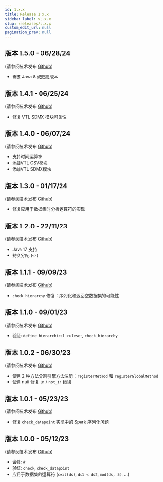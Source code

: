 ```yaml
---
id: 1.x.x
title: Release 1.x.x
sidebar_label: v1.x.x
slug: /releases/1.x.x
custom_edit_url: null
pagination_prev: null
---
```


## 版本 1.5.0 - 06/28/24

(请参阅技术发布 [Github](https://github.com/InseeFr/Trevas/releases/tag/v1.5.0))

- 需要 Java 8 或更高版本

## 版本 1.4.1 - 06/25/24

(请参阅技术发布 [Github](https://github.com/InseeFr/Trevas/releases/tag/v1.4.1))

- 修复 VTL SDMX 模块可见性

## 版本 1.4.0 - 06/07/24

(请参阅技术发布 [Github](https://github.com/InseeFr/Trevas/releases/tag/v1.4.0))

- 支持时间运算符
- 添加VTL CSV模块
- 添加VTL SDMX模块

## 版本 1.3.0 - 01/17/24

(请参阅技术发布 [Github](https://github.com/InseeFr/Trevas/releases/tag/v1.3.0))

- 修复应用于数据集时分析运算符的实现

## 版本 1.2.0 - 22/11/23

(请参阅技术发布 [Github](https://github.com/InseeFr/Trevas/releases/tag/v1.2.0))

- Java 17 支持
- 持久分配 (`<-`)

## 版本 1.1.1 - 09/09/23

(请参阅技术发布 [Github](https://github.com/InseeFr/Trevas/releases/tag/v1.1.1))

- `check_hierarchy` 修复：序列化和返回空数据集的可能性

## 版本 1.1.0 - 09/01/23

(请参阅技术发布 [Github](https://github.com/InseeFr/Trevas/releases/tag/v1.1.0))

- 验证: `define hierarchical ruleset`, `check_hierarchy`

## 版本 1.0.2 - 06/30/23

(请参阅技术发布 [Github](https://github.com/InseeFr/Trevas/releases/tag/v1.0.2))

- 使用 2 种方法分割引擎方法注册：`registerMethod` 和 `registerGlobalMethod`
- 使用 null 修复 `in` / `not_in` 错误

## 版本 1.0.1 - 05/23/23

(请参阅技术发布 [Github](https://github.com/InseeFr/Trevas/releases/tag/v1.0.1))

- 修复 `check_datapoint` 实现中的 Spark 序列化问题

## 版本 1.0.0 - 05/12/23

(请参阅技术发布 [Github](https://github.com/InseeFr/Trevas/releases/tag/v1.0.0))

- 会籍: `#`
- 验证: `check`, `check_datapoint`
- 应用于数据集的运算符 (`ceil(ds)`, `ds1 < ds2`, `mod(ds, 5)`, ...)
